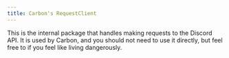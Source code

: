 ```yaml
---
title: Carbon's RequestClient
---
```


This is the internal package that handles making requests to the Discord API.
It is used by Carbon, and you should not need to use it directly, but feel free to if you feel like living dangerously.
